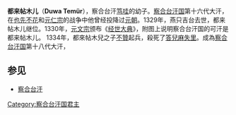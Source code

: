 '''都来帖木儿'''（'''Duwa Temür'''），察合台汗[[都哇|笃哇]]的幼子。[[察合台汗国|察合台汗国]]第十六代大汗，在[[也先不花|也先不花]]和[[元仁宗|元仁宗]]的战争中他曾经投降过[[元朝|元朝]]。1329年，燕只吉台去世，都来帖木儿继位。1330年，[[元文宗|元文宗]]颁布《[[经世大典|经世大典]]》，附图上说明察合台汗国的可汗是都来帖木儿。
1334年，都來帖木兒之子[[不贊|不贊]]起兵，殺死了[[答兒麻失里|答兒麻失里]]。成為[[察合台汗国|察合台汗国]]第十八代大汗，

==参见==
*[[察合台汗|察合台汗]]
{{start box}}
{{s-before|[[燕只吉台|燕只吉台]]}}
{{s-title|[[察合台汗国|察合台汗国君主]]|1329年—1330年}}
{{s-after|[[答儿麻失里|答儿麻失里]]}}
{{end box}}

[[Category:察合台汗国君主|Category:察合台汗国君主]]